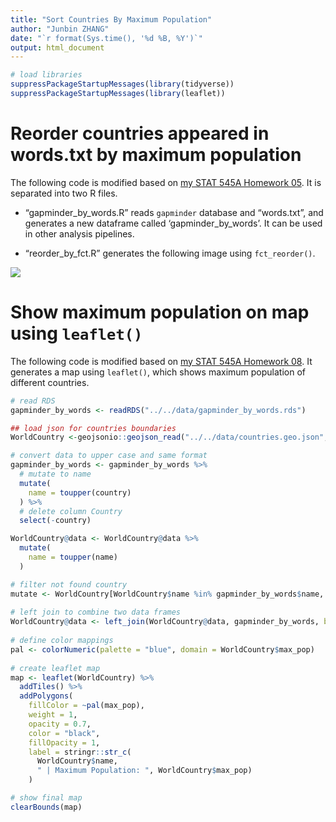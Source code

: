 ```yaml
---
title: "Sort Countries By Maximum Population"
author: "Junbin ZHANG"
date: "`r format(Sys.time(), '%d %B, %Y')`"
output: html_document
---
```


```r
# load libraries
suppressPackageStartupMessages(library(tidyverse))
suppressPackageStartupMessages(library(leaflet))
```

# Reorder countries appeared in words.txt by maximum population

The following code is modified based on [my STAT 545A Homework 05](https://github.com/STAT545-UBC-students/hw05-zjbthomas). It is separated into two R files.

- "gapminder_by_words.R" reads `gapminder` database and "words.txt", and generates a new dataframe called 'gapminder_by_words'. It can be used in other analysis pipelines.

- "reorder_by_fct.R" generates the following image using `fct_reorder()`.

![](../../images/reorder_by_fct.png)

# Show maximum population on map using `leaflet()`

The following code is modified based on [my STAT 545A Homework 08](https://github.com/STAT545-UBC-students/hw08-zjbthomas). It generates a map using `leaflet()`, which shows maximum population of different countries.

```r
# read RDS
gapminder_by_words <- readRDS("../../data/gapminder_by_words.rds")

## load json for countries boundaries
WorldCountry <-geojsonio::geojson_read("../../data/countries.geo.json", what = "sp")

# convert data to upper case and same format
gapminder_by_words <- gapminder_by_words %>% 
  # mutate to name
  mutate(
    name = toupper(country)
  ) %>% 
  # delete column Country
  select(-country)

WorldCountry@data <- WorldCountry@data %>% 
  mutate(
    name = toupper(name)
  )

# filter not found country
mutate <- WorldCountry[WorldCountry$name %in% gapminder_by_words$name, ]
    
# left join to combine two data frames
WorldCountry@data <- left_join(WorldCountry@data, gapminder_by_words, by = "name")
    
# define color mappings
pal <- colorNumeric(palette = "blue", domain = WorldCountry$max_pop)
    
# create leaflet map
map <- leaflet(WorldCountry) %>%
  addTiles() %>%
  addPolygons(
    fillColor = ~pal(max_pop),
    weight = 1,
    opacity = 0.7,
    color = "black",
    fillOpacity = 1,
    label = stringr::str_c(
      WorldCountry$name,
      " | Maximum Population: ", WorldCountry$max_pop)
    )

# show final map
clearBounds(map)
```